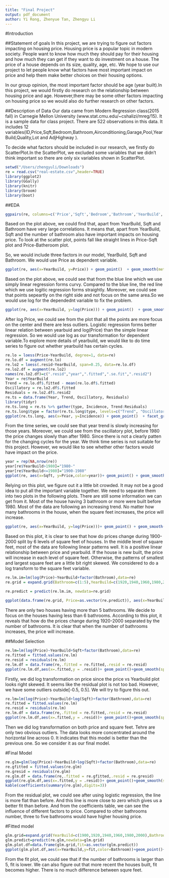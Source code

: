 ```yaml
---
title: "Final Project"
output: pdf_document
author: Yi Rong, Zhenyue Tan, Zhengyu Li
---
```

#Introduction

##Statement of goals
In this project, we are trying to figure out factors impacting on housing price. Housing price is a popular topic in modern society. People want to know how much they should pay for their housing and how much they can get if they want to do investment on a house. The price of a house depends on its size, quality, age, etc. We hope to use our project to let people know what factors have most important impact on price and help them make better choices on their housing options.

In our group opinion, the most important factor should be age (year built).In this project, we would firstly do research on the relationship between housing price and age. However,there may be some other factors impacting on housing price so we would also do further research on other factors.

##Description of Data
Our data came from Modern Regression class(2015 fall) in Carnegie Mellon University (www.stat.cmu.edu/~cshalizi/mreg/15).
It is a sample data for class project. There are 522 observations in this data. It includes 12 variables(ID,Price,Sqft,Bedroom,Bathroom,Airconditioning,Garage,Pool,YearBuild,Quality,Lot and AdjHighway ).

To decide what factors should be included in our research, we firstly do ScatterPlot.In the ScatterPlot, we excluded some variables that we didn't think important so there are only six variables shown in ScatterPlot.


```r
setwd("/Users/zhengyuli/Downloads")
re = read.csv("real-estate.csv",header=TRUE)
library(ggplot2)
library(GGally)
library(knitr)
library(broom)
library(boot)
```

##EDA
```r
ggpairs(re, columns=c('Price','Sqft','Bedroom','Bathroom','YearBuild','Lot'),title = 'Adjusting Variables')
```

Based on the plot above, we could find that, apart from YearBuild, Sqft and Bathroom have very large correlations. It means that, apart from YearBuild, Sqft and the number of bathroom also have important impacts on housing price. To look at the scatter plot, points fall like straight lines in Price-Sqft plot and Price-Batheroom plot.

So, we would include three factors in our model, YearBuild, Sqft and Bathroom. We would use Price as dependent variable.


```r
ggplot(re, aes(x=YearBuild, y=Price)) + geom_point()  + geom_smooth(method = 'loess',method.args=list(degree=1))+ geom_smooth(method="glm",color="red")
```


Based on the plot above, we could see that from the blue line which we use simply linear regression forms curvy. Compared to the blue line, the red line which we use logitic regression forms straightly. Moreover, we could see that points sepeartly on the right side and not focus on the same area.So we would use log for the dependednt variable to fix the problem.


```r
ggplot(re, aes(x=YearBuild, y=log(Price))) + geom_point()  + geom_smooth(method = 'loess',method.args=list(degree=1))+ geom_smooth(method="glm",color="red")
```


After log Price, we could see from the plot that all the points are more focus on the center and there are less outliers. Logistic regression forms better linear relation between yearbuid and log(Price) than the simple linear regression. So we would use log as our transformation for dependent variable.To explore more details of yearbuild, we would like to do time series to figure out whether yearbuild has certain cycles.


```r
re.lo = loess(Price~YearBuild, degree=1, data=re)
re.lo.df = augment(re.lo)
re.lo2 = loess(.resid~YearBuild, span=0.25, data=re.lo.df)
re.lo2.df = augment(re.lo2)
names(re.lo2.df)=c(".resid","year",".fitted",".se.fit",".resid2")
Year = re$YearBuild
Trend = re.lo.df$.fitted - mean(re.lo.df$.fitted)
Oscillatory = re.lo2.df$.fitted
Residuals = re.lo2.df$.resid2
re.ts = data.frame(Year, Trend, Oscillatory, Residuals)
library(tidyr)
re.ts.long = re.ts %>% gather(type, Incidence, Trend:Residuals)
re.ts.long$type = factor(re.ts.long$type, levels=c("Trend", "Oscillatory", "Residuals"))
ggplot(re.ts.long, aes(x=Year, y=Incidence)) + geom_point()  + facet_grid(~type)
```


From the time series, we could see that year trend is slowly increasing for those years. Moreover, we could see from the oscillatory plot, before 1980 the price changes slowly than after 1980. Since there is not a clearly patten for the changing cycles for the year. We think time series is not suitable for this project. However, we would like to see whether other factors would have impact on the price.


```r
year = rep(NA,nrow(re))
year[re$YearBuild>1980]="1980-"
year[re$YearBuild<=1980]="1900-1980"
ggplot(re, aes(x=Sqft, y=Price,color=year))+ geom_point() + geom_smooth(span=1, method.args=list(degree=1)) + facet_wrap(~Bathroom)
```


Relying on this plot, we figure out it a little bit crowded. It may not be a good idea to put all the important variable together. We need to separate them into two plots in the following plots. There are still some information we can get from it. Most of the house having 3 bathroom or more were built before 1980. Most of the data are following an increasing trend. No matter how many bathrooms in the house, when the square feet increases, the price will increase.


```r
ggplot(re, aes(x=YearBuild, y=log(Price)))+ geom_point() + geom_smooth(span=1, method.args=list(degree=1)) + facet_wrap(~cut_number(Sqft,n=6),ncol=3)
```


Based on this plot, it is clear to see that how do prices change during 1900-2000 split by 6 levels of square feet of houses. In the middle level of square feet, most of the data are following linear patterns well. It is a positive linear relationship between price and yearbuild. If the house is new built, the price will increase in each level of square feet. Otherwise, the patterns of smallest and largest square feet are a little bit right skewed. We considered to do a log transform to the square feet variable.


```r
re.lm.im=lm(log(Price)~YearBuild+factor(Bathroom),data=re)
re.grid = expand.grid(Bathroom=c(1:5),YearBuild=c(1920,1940,1960,1980,2000))
                      
re.predict = predict(re.lm.im, newdata=re.grid)

ggplot(data.frame(re.grid, Price=as.vector(re.predict)), aes(x=YearBuild, y=Price, group=Bathroom, color=factor(Bathroom))) + geom_line()+ggtitle("Price vs YearBuild split by number of bathrooms")
```


There are only two houses having more than 5 bathrooms. We decide to focus on the houses having less than 6 bathrooms. According to this plot, it reveals that how do the prices change during 1920-2000 separated by the number of bathrooms. It is clear that when the number of bathrooms increases, the price will increase.

##Model Selection
```r
re.lm=lm(log(Price)~YearBuild+Sqft+factor(Bathroom),data=re)
re.fitted = fitted.values(re.lm)
re.resid = residuals(re.lm)
re.lm.df = data.frame(re,.fitted = re.fitted,.resid = re.resid)
ggplot(re.lm.df,aes(x=.fitted,y = .resid))+ geom_point()+geom_smooth(span = 1, method.args = list(degree = 1))
```


Firstly, we did log transformation on price since the price vs Yearbuild plot looks right skewed. It seems like the residual plot is not too bad. However, we have some outliers outside[-0.5, 0.5]. We will try to figure this out.


```r
re.lm=lm(log(Price)~YearBuild+log(Sqft)+factor(Bathroom),data=re)
re.fitted = fitted.values(re.lm)
re.resid = residuals(re.lm)
re.lm.df = data.frame(re,.fitted = re.fitted,.resid = re.resid)
ggplot(re.lm.df,aes(x=.fitted,y = .resid))+ geom_point()+geom_smooth(span = 1, method.args = list(degree = 1))
```


Then we did log transformation on both price and square feet. Tehre are only two obvious outliers. The data looks more concentrated around the horizontal line across 0. It indicates that this model is better than the previous one. So we consider it as our final model.

#Final Model
```r
re.glm=glm(log(Price)~YearBuild+log(Sqft)+factor(Bathroom),data=re)
re.gfitted = fitted.values(re.glm)
re.gresid = residuals(re.glm)
re.glm.df = data.frame(re,.fitted = re.gfitted,.resid = re.gresid)
ggplot(re.glm.df,aes(x=.fitted,y = .resid))+ geom_point()+geom_smooth(span = 1, method.args = list(degree = 1))
kable(coefficients(summary(re.glm),digits=3))
```

From the residual plot, we could see after using logistic regression, the line is more flat than before. And this line is more close to zero which gives us a better fit than before. And from the coefficients table, we can see the influence of different factors to price. Compared to other bathrooms number, three to five bathrooms would have higher housing price.

#Fitted model
```r
glm.grid=expand.grid(YearBuild=c(1900,1920,1940,1960,1980,2000),Bathroom=c(0:2,3:5,6:7),Sqft=seq(6.5,8.5,0.5))
glm.predict=predict(re.glm,newdata=glm.grid)
glm.plot.df=data.frame(glm.grid,fit=as.vector(glm.predict))
ggplot(glm.plot.df,aes(x=YearBuild,y=fit,color=Bathroom))+geom_point()+facet_wrap(~Sqft)
```

From the fit plot, we could see that if the number of bathrooms is larger than 5, fit is lower. We can also figure out that more recent the houses built, fit becomes higher. There is no much difference between squre feet.